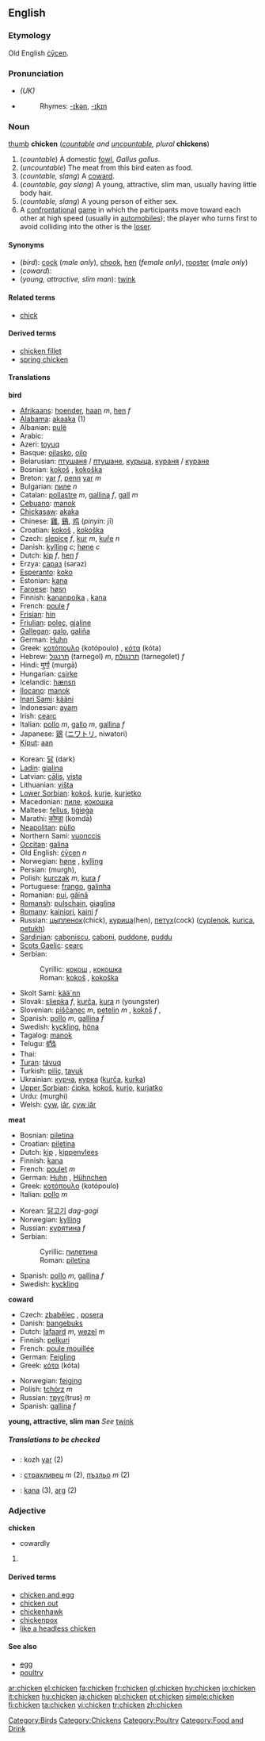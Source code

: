 ==English==
{{wikipedia}}

===Etymology===
Old English [[cycen|ċȳcen]].

===Pronunciation===
{{wikispeciespar|Gallus gallus}}
{{commonspar|Gallus gallus}}
*{{IPA|/'ʧɪkɪn/}} ''(UK)''
*{{audio|en-us-chicken.ogg|Audio (US)}}
*:Rhymes: [[Rhymes:English:-ɪkən|-ɪkən]], [[Rhymes:English:-ɪkɪn|-ɪkɪn]]

===Noun===
[[image:Chicken portrait.jpg|thumb]]
'''chicken''' (''[[countable]] and [[uncountable]], plural'' '''chickens''')

# (''countable'') A domestic [[fowl]], ''Gallus gallus''.
# (''uncountable'') The meat from this bird eaten as food.
# (''countable, slang'') A [[coward]].
# (''countable, gay slang'') A young, attractive, slim man, usually having little body hair.
# (''countable, slang'') A young person of either sex.
# A [[confrontational]] [[game]] in which the participants move toward each other at high speed (usually in [[automobile]]s); the player who turns first to avoid colliding into the other is the [[loser]].

====Synonyms====
*(''bird''): [[cock]] (''male only''), [[chook]], [[hen]] (''female only''), [[rooster]] (''male only'')
*(''coward''):
*(''young, attractive, slim man''): [[twink]]

====Related terms====
*[[chick]]

====Derived terms====
*[[chicken fillet]]
*[[spring chicken]]

====Translations====

'''bird'''
{{top}}
*[[Afrikaans]]: [[hoender]], [[haan]] ''m'', [[hen]] ''f''
*[[Alabama]]: [[akaaka]] (1)
*Albanian: [[pulë]]
*Arabic: {{ARchar|[[دّجاج]]}}
*Azeri: [[toyuq]]
*Basque: [[oilasko]], [[oilo]]
*Belarusian: [[птушаня]] / [[птушане]], [[курыца]], [[кураня]] / [[куране]]
*Bosnian: [[kokoš#Bosnian|kokoš]] {{f}}, [[kokoška#Bosnian|kokoška]] {{f}}
*Breton: [[yar]] ''f'', [[penn]] [[yar]] ''m''
*Bulgarian: [[пиле]] ''n''
*Catalan: [[pollastre]] ''m'', [[gallina]] ''f'', [[gall]] ''m''
*[[Cebuano]]: [[manok]]
*[[Chickasaw]]: [[akaka]]
*Chinese: [[雞]], [[鷄]], [[鸡]] (''pinyin'': jī)
*Croatian: [[kokoš#Croatian|kokoš]] {{f}}, [[kokoška#Croatian|kokoška]] {{f}}
*Czech: [[slepice]] ''f'',  [[kur]] ''m'', [[kuře]] ''n'' {{italbrac|young}}
*Danish: [[kylling]] ''c''; [[høne]] ''c''
*Dutch: [[kip#Dutch|kip]] ''f'', [[hen#Dutch|hen]] ''f''
*Erzya: [[сараз]] (saraz)
*[[Esperanto]]: [[koko]]
*Estonian: [[kana]]
*[[Faroese]]: [[høsn]]
*Finnish: [[kananpoika]] {{italbrac|young}}, [[kana]] {{italbrac|female}}
*French: [[poule]] ''f''
*[[Frisian]]: [[hin#Frisian|hin]]
*[[Friulian]]: [[poleç]], [[gjaline]]
*[[Gallegan]]: [[galo]], [[galiña]]
*German: [[Huhn]] {{n}}
*Greek: [[κοτόπουλο]] (kotópoulo) {{n}}, [[κότα]] (kóta) {{f}}
*Hebrew: [[תרנגול]] (tarnegol) ''m'', [[תרנגולת]] (tarnegolet) ''f''
*Hindi: [[मुर्गा]] (murgā)
*Hungarian: [[csirke]]
*Icelandic: [[hænsn]]
*[[Ilocano]]: [[manok]]
*[[Inari Sami]]: [[kääni]]
*Indonesian: [[ayam]]
*Irish: [[cearc]]
*Italian: [[pollo]] ''m'', [[gallo]] ''m'', [[gallina]] ''f''
*Japanese: [[鶏]] ([[ニワトリ]], niwatori)
*[[Kiput]]: [[aan]]
{{mid}}
*Korean: [[닭]] (dark)
*[[Ladin]]: [[gialina]]
*Latvian: [[cālis]], [[vista#Latvian|vista]]
*Lithuanian: [[višta]]
*[[Lower Sorbian]]: [[kokoš]], [[kurje]], [[kurjetko]]
*Macedonian: [[пиле]], [[кокошка]]
*Maltese: [[fellus]], [[tiġieġa]]
*Marathi: [[कोम्डा]] (komdā)
*[[Neapolitan]]: [[pùllo]]
*Northern Sami: [[vuonccis]]
*[[Occitan]]: [[galina]]
*Old English: [[cycen|ċȳcen]] ''n''
*Norwegian: [[høne]] {{f}}, [[kylling]] {{m}}
*Persian: {{FAchar|[[مرغ]]}} (murgh), {{FAchar|[[جوجه]]}}
*Polish: [[kurczak]] ''m'', [[kura]] ''f''
*Portuguese: [[frango]], [[galinha]]
*Romanian: [[pui]], [[găină]]
*[[Romansh]]: [[pulschain]], [[giaglina]]
*[[Romany]]: [[kainiori]], [[kaini]] ''f''
*Russian: [[цыпленок]](chick), [[курица]](hen), [[петух]](cock) ([[cyplenok]], [[kurica]], [[petukh]]) '' ''
*[[Sardinian]]: [[caboniscu]], [[caboni]], [[puddone]], [[puddu]]
*[[Scots Gaelic]]: [[cearc]]
*Serbian: 
*:Cyrillic: [[кокош#Serbian|кокош]] {{f}}, [[кокошка#Serbian|кокошка]] {{f}}
*:Roman: [[kokoš#Serbian|kokoš]] {{f}}, [[kokoška#Serbian|kokoška]] {{f}}
*Skolt Sami: [[kää´nn]]
*Slovak: [[sliepka]] ''f'', [[kurča]], [[kura]] ''n'' (youngster)
*Slovenian: [[piščanec]] ''m'', [[petelin]] ''m'' {{italbrac|male}}, [[kokoš]] ''f'' {{italbrac|female}},
*Spanish: [[pollo]] ''m'', [[gallina]] ''f''
*Swedish: [[kyckling]], [[höna]]
*Tagalog: [[manok]]
*Telugu: [[కోడి]]
*Thai: {{THchar|[[ไก่]]}}
*[[Turan]]: [[távuq]]
*Turkish: [[piliç]], [[tavuk]]
*Ukrainian: [[курча]], [[курка]] ([[kurča]], [[kurka]])
*[[Upper Sorbian]]: [[ćipka]], [[kokoš]], [[kurjo]], [[kurjatko]]
*Urdu: {{URchar|[[مرغى]]}} (murghi)
*Welsh: [[cyw]], [[iâr]], [[cyw iâr]]
{{bottom}}

'''meat'''
{{top}}
*Bosnian: [[piletina#Bosnian|piletina]] {{f}}
*Croatian: [[piletina#Croatian|piletina]] {{f}}
*Dutch: [[kip]] {{f}}, [[kippenvlees]] {{n}}
*Finnish: [[kana]]
*French: [[poulet]] ''m''
*German: [[Huhn]] {{n}}, [[Hühnchen]] {{n}}
*Greek: [[κοτόπουλο]] (kotópoulo) {{n}}
*Italian: [[pollo]] ''m''
{{mid}}
*Korean: [[닭고기]] ''dag-gogi''
*Norwegian: [[kylling]] {{m}}
*Russian: [[курятина]] ''f''
*Serbian: 
*:Cyrillic: [[пилетина#Serbian|пилетина]] {{f}}
*:Roman: [[piletina#Serbian|piletina]] {{f}}
*Spanish: [[pollo]] ''m'', [[gallina]] ''f''
*Swedish: [[kyckling]]
{{bottom}}

'''coward'''
{{top}}
*Czech: [[zbabělec]] {{m}}, [[posera]] {{m}}
*Danish: [[bangebuks]] {{c}}
*Dutch: [[lafaard#Dutch|lafaard]] ''m'', [[wezel]] ''m''
*Finnish: [[pelkuri]]
*French: [[poule mouillée]] {{f}}
*German: [[Feigling]] {{m}}
*Greek: [[κότα]] (kóta) {{f}}
{{mid}}
*Norwegian: [[feiging]] {{m}}
*Polish: [[tchórz]] ''m''
*Russian: [[трус]](trus) ''m''
*Spanish: [[gallina]] ''f''
{{bottom}}

'''young, attractive, slim man'''
''See'' [[twink]]

=====Translations to be checked=====
{{checktrans}}
*{{ttbc|Breton}}: kozh [[yar]] (2)
*{{ttbc|Bulgarian}}: [[страхливец]] ''m'' (2), [[пъзльо]] ''m'' (2)
*{{ttbc|Estonian}}: [[kana]] (3), [[arg]] (2)

===Adjective===
'''chicken'''

*cowardly

# {{defn|English}}

====Derived terms====
*[[chicken and egg]]
*[[chicken out]]
*[[chickenhawk]]
*[[chickenpox]]
*[[like a headless chicken]]

====See also====
*[[egg]]
*[[poultry]]

[[Category:Birds]]
[[Category:Chickens]]
[[Category:Poultry]]
[[Category:Food and Drink]]

[[ar:chicken]]
[[el:chicken]]
[[fa:chicken]]
[[fr:chicken]]
[[gl:chicken]]
[[hy:chicken]]
[[io:chicken]]
[[it:chicken]]
[[hu:chicken]]
[[ja:chicken]]
[[pl:chicken]]
[[pt:chicken]]
[[simple:chicken]]
[[fi:chicken]]
[[ta:chicken]]
[[vi:chicken]]
[[tr:chicken]]
[[zh:chicken]]